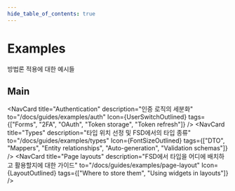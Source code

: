 ```yaml
---
hide_table_of_contents: true
---
```


# Examples

<p class="summary">
방법론 적용에 대한 예시들
</p>

## Main


<NavCard
    title="Authentication"
    description="인증 로직의 세분화"
    to="/docs/guides/examples/auth"
    Icon={UserSwitchOutlined}
    tags={["Forms", "2FA", "OAuth", "Token storage", "Token refresh"]}
/>
<NavCard
    title="Types"
    description="타입 위치 선정 및 FSD에서의 타입 종류"
    to="/docs/guides/examples/types"
    Icon={FontSizeOutlined}
    tags={["DTO", "Mappers", "Entity relationships", "Auto-generation", "Validation schemas"]}
/>
<NavCard
    title="Page layouts"
    description="FSD에서 타입을 어디에 배치하고 활용할지에 대한 가이드"
    to="/docs/guides/examples/page-layout"
    Icon={LayoutOutlined}
    tags={["Where to store them", "Using widgets in layouts"]}
/>
